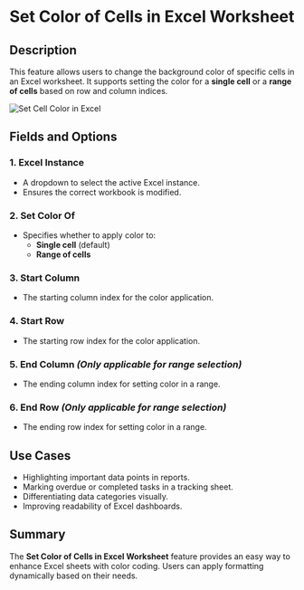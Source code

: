 # Set Color of Cells in Excel Worksheet  

## Description

This feature allows users to change the background color of specific cells in an Excel worksheet. It supports setting the color for a **single cell** or a **range of cells** based on row and column indices.  

![Set Cell Color in Excel](../../../assets/excel/set-color-of-cells-in-excel-worksheet.png)  

## Fields and Options  

### 1. **Excel Instance** 

- A dropdown to select the active Excel instance.  
- Ensures the correct workbook is modified.  

### 2. **Set Color Of** 

- Specifies whether to apply color to:  
  - **Single cell** (default)  
  - **Range of cells**  

### 3. **Start Column** 

- The starting column index for the color application.  

### 4. **Start Row** 

- The starting row index for the color application.  

### 5. **End Column**  *(Only applicable for range selection)*

- The ending column index for setting color in a range.  

### 6. **End Row**  *(Only applicable for range selection)*

- The ending row index for setting color in a range.  

## Use Cases

- Highlighting important data points in reports.  
- Marking overdue or completed tasks in a tracking sheet.  
- Differentiating data categories visually.  
- Improving readability of Excel dashboards.  

## Summary

The **Set Color of Cells in Excel Worksheet** feature provides an easy way to enhance Excel sheets with color coding. Users can apply formatting dynamically based on their needs.